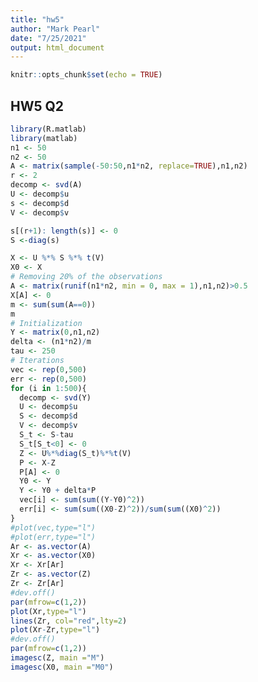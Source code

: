 ```yaml
---
title: "hw5"
author: "Mark Pearl"
date: "7/25/2021"
output: html_document
---
```


```r
knitr::opts_chunk$set(echo = TRUE)
```

## HW5 Q2

```r
library(R.matlab) 
library(matlab)
n1 <- 50
n2 <- 50
A <- matrix(sample(-50:50,n1*n2, replace=TRUE),n1,n2) 
r <- 2
decomp <- svd(A)
U <- decomp$u
s <- decomp$d
V <- decomp$v

s[(r+1): length(s)] <- 0
S <-diag(s)

X <- U %*% S %*% t(V)
X0 <- X
# Removing 20% of the observations
A <- matrix(runif(n1*n2, min = 0, max = 1),n1,n2)>0.5
X[A] <- 0
m <- sum(sum(A==0))
m
# Initialization
Y <- matrix(0,n1,n2)
delta <- (n1*n2)/m
tau <- 250
# Iterations
vec <- rep(0,500)
err <- rep(0,500)
for (i in 1:500){
  decomp <- svd(Y)
  U <- decomp$u
  S <- decomp$d
  V <- decomp$v
  S_t <- S-tau
  S_t[S_t<0] <- 0
  Z <- U%*%diag(S_t)%*%t(V)
  P <- X-Z
  P[A] <- 0
  Y0 <- Y
  Y <- Y0 + delta*P
  vec[i] <- sum(sum((Y-Y0)^2))
  err[i] <- sum(sum((X0-Z)^2))/sum(sum((X0)^2))
}
#plot(vec,type="l")
#plot(err,type="l")
Ar <- as.vector(A)
Xr <- as.vector(X0)
Xr <- Xr[Ar]
Zr <- as.vector(Z)
Zr <- Zr[Ar]
#dev.off()
par(mfrow=c(1,2))
plot(Xr,type="l")
lines(Zr, col="red",lty=2)
plot(Xr-Zr,type="l")
#dev.off()
par(mfrow=c(1,2))
imagesc(Z, main ="M")
imagesc(X0, main ="M0")

```

